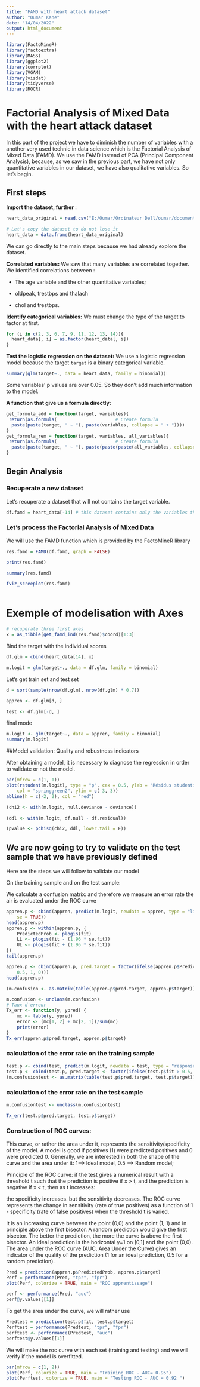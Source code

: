 ```yaml
---
title: "FAMD with heart attack dataset"
author: "Oumar Kane"
date: "14/04/2022"
output: html_document
---
```






```r
library(FactoMineR)
library(factoextra)
library(MASS)
library(ggplot2)
library(corrplot)
library(VGAM)
library(visdat)
library(tidyverse)
library(ROCR)

```

# Factorial Analysis of Mixed Data with the heart attack dataset

In this part of the project we have to diminish the number of variables with a another very used technic in data science which is the Factorial Analysis of Mixed Data (FAMD). We use the FAMD instead of PCA (Principal Component Analysis), because, as we saw in the previous part, we have not only quantitative variables in our dataset, we have also qualitative variables. So let's begin.

## First steps

**Import the dataset, further** :

```r
heart_data_original = read.csv("E:/Oumar/Ordinateur Dell/oumar/documents/Cours/IA data forest/master semestre 2/Analyse de données/Projets/Data/Heart_disease/data/heart2.csv")

# Let's copy the dataset to do not lose it
heart_data = data.frame(heart_data_original)
```

We can go directly to the main steps because we had already explore the dataset.

**Correlated variables:** We saw that many variables are correlated together. We identified correlations between :

- The age variable and the other quantitative variables;

- oldpeak, trestbps and thalach

- chol and trestbps.

**Identify categorical variables:**
We must change the type of the target to factor at first.

```r
for (i in c(2, 3, 6, 7, 9, 11, 12, 13, 14)){
  heart_data[, i] = as.factor(heart_data[, i])
}
```

**Test the logistic regression on the dataset:**
We use a logistic regression model because the target `target` is a binary categorical variable.
```r
summary(glm(target~., data = heart_data, family = binomial))
```

Some variables' p values are over 0.05. So they don't add much information to the model. 

**A function that give us a formula directly:**

```r
get_formula_add = function(target, variables){
 return(as.formula(                      # Create formula
  paste(paste(target, " ~ "), paste(variables, collapse = " + "))))
}
get_formula_rem = function(target, variables, all_variables){
 return(as.formula(                      # Create formula
  paste(paste(target, " ~ "), paste(paste(paste(all_variables, collapse = " + "), " - ")), paste(variables, collapse = " - "))))
}
```


## Begin Analysis

### Recuperate a new dataset

Let's recuperate a dataset that will not contains the target variable.

```r
df.famd = heart_data[-14] # this dataset contains only the variables that we want to use for the analyzes
```

### Let's process the Factorial Analysis of Mixed Data

We will use the FAMD function which is provided by the FactoMineR library

```r
res.famd = FAMD(df.famd, graph = FALSE)
```

```r
print(res.famd)
```

```r
summary(res.famd)
```

```r
fviz_screeplot(res.famd)
```

```r
```

# Exemple of modelisation with Axes 


```r
# recuperate three first axes
x = as_tibble(get_famd_ind(res.famd)$coord)[1:3]
```


Bind the target with the individual scores
```r
df.glm = cbind(heart_data[14], x)
```



```r
m.logit = glm(target~., data = df.glm, family = binomial)
```

Let's get train set and test set
```r
d = sort(sample(nrow(df.glm), nrow(df.glm) * 0.7))

appren <- df.glm[d, ]

test <- df.glm[-d, ]
```


final mode
```r
m.logit <- glm(target~., data = appren, family = binomial)
summary(m.logit)
```
##Model validation: Quality and robustness indicators

After obtaining a model, it is necessary to diagnose the regression in order to validate or not the model.

```r
par(mfrow = c(1, 1))
plot(rstudent(m.logit), type = "p", cex = 0.5, ylab = "Résidus studentisés ", 
    col = "springgreen2", ylim = c(-3, 3))
abline(h = c(-2, 2), col = "red")
```
```r
(chi2 <- with(m.logit, null.deviance - deviance))
```


```r
(ddl <- with(m.logit, df.null - df.residual))
```


```r
(pvalue <- pchisq(chi2, ddl, lower.tail = F))
```
## We are now going to try to validate on the test sample that we have previously defined

Here are the steps we will follow to validate our model

On the training sample and on the test sample:

We calculate a confusion matrix: and therefore we measure an error rate
the air is evaluated under the ROC curve
```r
appren.p <- cbind(appren, predict(m.logit, newdata = appren, type = "link", 
    se = TRUE))
head(appren.p)
appren.p <- within(appren.p, {
    PredictedProb <- plogis(fit)
    LL <- plogis(fit - (1.96 * se.fit))
    UL <- plogis(fit + (1.96 * se.fit))
})
tail(appren.p)
```
```r
appren.p <- cbind(appren.p, pred.target = factor(ifelse(appren.p$PredictedProb > 
    0.5, 1, 0)))
head(appren.p)
```
```r
(m.confusion <- as.matrix(table(appren.p$pred.target, appren.p$target)))
```


```r
m.confusion <- unclass(m.confusion)
# Taux d'erreur
Tx_err <- function(y, ypred) {
    mc <- table(y, ypred)
    error <- (mc[1, 2] + mc[2, 1])/sum(mc)
    print(error)
}
Tx_err(appren.p$pred.target, appren.p$target)
```
### calculation of the error rate on the training sample

```r
test.p <- cbind(test, predict(m.logit, newdata = test, type = "response", se = TRUE))
test.p <- cbind(test.p, pred.target <- factor(ifelse(test.p$fit > 0.5, 1, 0)))
(m.confusiontest <- as.matrix(table(test.p$pred.target, test.p$target)))

```
### calculation of the error rate on the test sample

```r
m.confusiontest <- unclass(m.confusiontest)

Tx_err(test.p$pred.target, test.p$target)
```

### Construction of ROC curves: 
This curve, or rather the area under it, represents the sensitivity/specificity of the model. A model is good if positives (1) were predicted positives and 0 were predicted 0.
Generally, we are interested in both the shape of the curve and the area under it: 1–> Ideal model, 0.5 –> Random model;

Principle of the ROC curve: if the test gives a numerical result with a threshold t such that the prediction is positive if x > t, and the prediction is negative if x < t, then as t increases:

the specificity increases.
but the sensitivity decreases.
The ROC curve represents the change in sensitivity (rate of true positives) as a function of 1 - specificity (rate of false positives) when the threshold t is varied.

It is an increasing curve between the point (0,0) and the point (1, 1) and in principle above the first bisector. A random prediction would give the first bisector. The better the prediction, the more the curve is above the first bisector. An ideal prediction is the horizontal y=1 on ]0,1] and the point (0,0). The area under the ROC curve (AUC, Area Under the Curve) gives an indicator of the quality of the prediction (1 for an ideal prediction, 0.5 for a random prediction).
```r
Pred = prediction(appren.p$PredictedProb, appren.p$target)
Perf = performance(Pred, "tpr", "fpr")
plot(Perf, colorize = TRUE, main = "ROC apprentissage")
```
```r
perf <- performance(Pred, "auc")
perf@y.values[[1]]
```

To get the area under the curve, we will rather use
```r
Predtest = prediction(test.p$fit, test.p$target)
Perftest = performance(Predtest, "tpr", "fpr")
perftest <- performance(Predtest, "auc")
perftest@y.values[[1]]
```

We will make the roc curve with each set (training and testing) and we will verify if the model is overfitted.

```r
par(mfrow = c(1, 2))
plot(Perf, colorize = TRUE, main = "Training ROC - AUC= 0.95")
plot(Perftest, colorize = TRUE, main = "Testing ROC - AUC = 0.92 ")
```



```r
```

```r
```

```r
```

```r
```

```r
```

```r
```

```r
```

```r
```

```r
```

```r
```

```r
```

```r
```

```r
```

```r
```

```r
```

```r
```

```r
```

```r
```

```r
```

```r
```

```r
```

```r
```

```r
```

```r
```

```r
```

```r
```

```r
```

```r
```

```r
```

```r
```

```r
```

```r
```

```r
```

```r
```

```r
```

```r
```

```r
```

```r
```

```r
```

```r
```

```r
```

```r
```

```r
```

```r
```

```r
```

```r
```

```r
```

```r
```

```r
```

```r
```

```r
```

```r
```

```r
```

```r
```

```r
```

```r
```

```r
```

```r
```

```r
```

```r
```

```r
```

```r
```

```r
```

```r
```

```r
```

```r
```

```r
```

```r
```

```r
```

```r
```

```r
```

```r
```

```r
```

```r
```

```r
```

```r
```

```r
```

```r
```

```r
```

```r
```

```r
```

```r
```

```r
```

```r
```

```r
```

```r
```

```r
```

```r
```

```r
```

```r
```

```r
```

```r
```

```r
```

```r
```

```r
```

```r
```

```r
```

```r
```

```r
```

```r
```

```r
```

```r
```

```r
```

```r
```

```r
```

```r
```

```r
```

```r
```

```r
```

```r
```

```r
```

```r
```

```r
```

```r
```

```r
```

```r
```

```r
```

```r
```

```r
```

```r
```

```r
```

```r
```

```r
```

```r
```

```r
```

```r
```

```r
```

```r
```

```r
```

```r
```

```r
```

```r
```

```r
```

```r
```

```r
```

```r
```

```r
```

```r
```

```r
```

```r
```

```r
```

```r
```

```r
```

```r
```

```r
```



